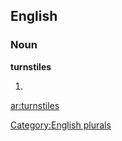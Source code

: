 ==English==

===Noun===
'''turnstiles'''

# {{plural of|[[turnstile]]}}

[[Category:English plurals]]

[[ar:turnstiles]]